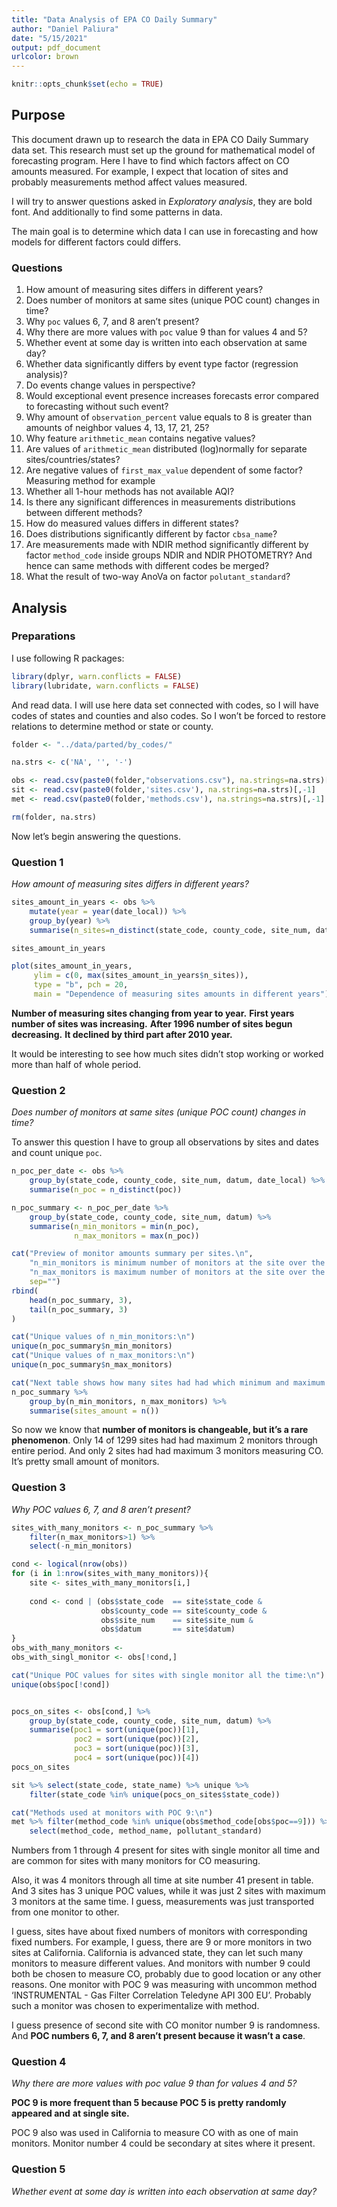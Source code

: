 ```yaml
---
title: "Data Analysis of EPA CO Daily Summary"
author: "Daniel Paliura"
date: "5/15/2021"
output: pdf_document
urlcolor: brown
---
```


```r
knitr::opts_chunk$set(echo = TRUE)
```

## Purpose

This document drawn up to research the data in EPA CO Daily Summary data set.
This research must set up the ground for mathematical model of forecasting
program. Here I have to find which factors affect on CO amounts measured.
For example, I expect that location of sites and probably measurements method
affect values measured. 

I will try to answer questions asked in *Exploratory analysis*, they are bold
font. And additionally to find some patterns in data.

The main goal is to determine which data I can use in forecasting and how
models for different factors could differs.

### Questions

1. How amount of measuring sites differs in different years?
2. Does number of monitors at same sites (unique POC count) changes in time?
3. Why ```poc``` values 6, 7, and 8 aren't present?
4. Why there are more values with ```poc``` value 9 than for values 4 and 5?
5. Whether event at some day is written into each observation at same day?
6. Whether data significantly differs by event type factor (regression analysis)?
7. Do events change values in perspective? 
8. Would exceptional event presence increases forecasts error compared to
    forecasting without such event?
9. Why amount of ```observation_percent``` value equals to 8 is greater than
    amounts of neighbor values 4, 13, 17, 21, 25?
10. Why feature ```arithmetic_mean``` contains negative values?
11. Are values of ```arithmetic_mean``` distributed (log)normally for separate 
    sites/countries/states?
12. Are negative values of ```first_max_value``` dependent of some factor?
    Measuring method for example
13. Whether all 1-hour methods has not available AQI?
14. Is there any significant differences in measurements distributions between
    different methods?
15. How do measured values differs in different states?
16. Does distributions significantly different by factor ```cbsa_name```?
17. Are measurements made with NDIR method significantly different by factor
    ```method_code``` inside groups NDIR and NDIR PHOTOMETRY? And hence can same
    methods with different codes be merged?
18. What the result of two-way AnoVa on factor ```polutant_standard```?

## Analysis

### Preparations

I use following R packages:

```r
library(dplyr, warn.conflicts = FALSE)
library(lubridate, warn.conflicts = FALSE)
```

And read data. I will use here data set connected with codes, so I will have
codes of states and counties and also codes. So I won't be forced to restore
relations to determine method or state or county.

```r
folder <- "../data/parted/by_codes/"

na.strs <- c('NA', '', '-')

obs <- read.csv(paste0(folder,"observations.csv"), na.strings=na.strs)[,-1]
sit <- read.csv(paste0(folder,'sites.csv'), na.strings=na.strs)[,-1]
met <- read.csv(paste0(folder,'methods.csv'), na.strings=na.strs)[,-1]

rm(folder, na.strs)
```

Now let's begin answering the questions.

### Question 1

*How amount of measuring sites differs in different years?*

```r
sites_amount_in_years <- obs %>%
    mutate(year = year(date_local)) %>%
    group_by(year) %>%
    summarise(n_sites=n_distinct(state_code, county_code, site_num, datum))

sites_amount_in_years

plot(sites_amount_in_years,
     ylim = c(0, max(sites_amount_in_years$n_sites)),
     type = "b", pch = 20,
     main = "Dependence of measuring sites amounts in different years")
```

**Number of measuring sites changing from year to year.**
**First years number of sites was increasing.**
**After 1996 number of sites begun decreasing.**
**It declined by third part after 2010 year.**

It would be interesting to see how much sites didn't stop working or
worked more than half of whole period.

### Question 2

*Does number of monitors at same sites (unique POC count) changes in time?*

To answer this question I have to group all observations by sites and dates and
count unique ```poc```.

```r
n_poc_per_date <- obs %>%
    group_by(state_code, county_code, site_num, datum, date_local) %>%
    summarise(n_poc = n_distinct(poc))

n_poc_summary <- n_poc_per_date %>%
    group_by(state_code, county_code, site_num, datum) %>%
    summarise(n_min_monitors = min(n_poc),
              n_max_monitors = max(n_poc))

cat("Preview of monitor amounts summary per sites.\n",
    "n_min_monitors is minimum number of monitors at the site over the entire period.\n",
    "n_max_monitors is maximum number of monitors at the site over the entire period.\n",
    sep="")
rbind(
    head(n_poc_summary, 3),
    tail(n_poc_summary, 3)
)

cat("Unique values of n_min_monitors:\n")
unique(n_poc_summary$n_min_monitors)
cat("Unique values of n_max_monitors:\n")
unique(n_poc_summary$n_max_monitors)

cat("Next table shows how many sites had had which minimum and maximum of monitors\n")
n_poc_summary %>% 
    group_by(n_min_monitors, n_max_monitors) %>%
    summarise(sites_amount = n())

```

So now we know that
**number of monitors is changeable, but it's a rare phenomenon**.
Only 14 of 1299 sites had had maximum 2 monitors through entire period.
And only 2 sites had had maximum 3 monitors measuring CO.
It's pretty small amount of monitors.

### Question 3

*Why POC values 6, 7, and 8 aren't present?*

```r
sites_with_many_monitors <- n_poc_summary %>%
    filter(n_max_monitors>1) %>%
    select(-n_min_monitors)

cond <- logical(nrow(obs))
for (i in 1:nrow(sites_with_many_monitors)){
    site <- sites_with_many_monitors[i,]
    
    cond <- cond | (obs$state_code  == site$state_code &
                    obs$county_code == site$county_code &
                    obs$site_num    == site$site_num &
                    obs$datum       == site$datum)
}
obs_with_many_monitors <- 
obs_with_singl_monitor <- obs[!cond,]

cat("Unique POC values for sites with single monitor all the time:\n")
unique(obs$poc[!cond]) 


pocs_on_sites <- obs[cond,] %>% 
    group_by(state_code, county_code, site_num, datum) %>%
    summarise(poc1 = sort(unique(poc))[1], 
              poc2 = sort(unique(poc))[2],
              poc3 = sort(unique(poc))[3],
              poc4 = sort(unique(poc))[4])
pocs_on_sites

sit %>% select(state_code, state_name) %>% unique %>%
    filter(state_code %in% unique(pocs_on_sites$state_code))

cat("Methods used at monitors with POC 9:\n")
met %>% filter(method_code %in% unique(obs$method_code[obs$poc==9])) %>%
    select(method_code, method_name, pollutant_standard)
```

Numbers from 1 through 4 present for sites with single monitor all time and 
are common for sites with many monitors for CO measuring.

Also, it was 4 monitors through all time at site number 41 present in table.
And 3 sites has 3 unique POC values, while it was just 2 sites with maximum 3
monitors at the same time. I guess, measurements was just transported from one
monitor to other.

I guess, sites have about fixed numbers of monitors with corresponding fixed
numbers. For example, I guess, there are 9 or more monitors in two sites at
California. California is advanced state, they can let such many monitors to
measure different values. And monitors with number 9 could both be chosen to
measure CO, probably due to good location or any other reasons. One monitor
with POC 9 was measuring with uncommon method
'INSTRUMENTAL - Gas Filter Correlation Teledyne API 300 EU'.
Probably such a monitor was chosen to experimentalize with method.

I guess presence of second site with CO monitor number 9 is randomness.
And **POC numbers 6, 7, and 8 aren't present because it wasn't a case**.

### Question 4

*Why there are more values with poc value 9 than for values 4 and 5?*

**POC 9 is more frequent than 5 because POC 5 is pretty randomly appeared and**
**at single site.**

POC 9 also was used in California to measure CO with as one of main monitors.
Monitor number 4 could be secondary at sites where it present.

### Question 5

*Whether event at some day is written into each observation at same day?*
